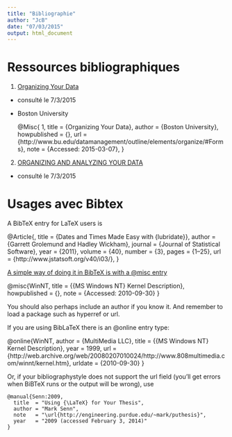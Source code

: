 ```yaml
---
title: "Bibliographie"
author: "JcB"
date: "07/03/2015"
output: html_document
---
```


Ressources bibliographiques
===========================

1. [Organizing Your Data](http://www.bu.edu/datamanagement/outline/elements/organize/#Forms)
  - consulté le 7/3/2015
  - Boston University
  
    @Misc{ 1,
    title = {Organizing Your Data},
    author = {Boston University},
    howpublished = {\url{http://www.bu.edu/datamanagement/outline/elements/organize/#Forms}},
    url = {http://www.bu.edu/datamanagement/outline/elements/organize/#Forms},
    note = {Accessed: 2015-03-07},
  }

2. [ORGANIZING AND ANALYZING YOUR DATA ](http://www.wilder.org/Wilder-Research/Publications/Studies/Program%20Evaluation%20and%20Research%20Tips/Organizing%20and%20Analyzing%20Your%20Data%20-%20Tips%20for%20Conducting%20Program%20Evaluation%20Issue%2013,%20Fact%20Sheet.pdf)
  - consulté le 7/3/2015
  


Usages avec Bibtex
===================
A BibTeX entry for LaTeX users is

  @Article{,
    title = {Dates and Times Made Easy with {lubridate}},
    author = {Garrett Grolemund and Hadley Wickham},
    journal = {Journal of Statistical Software},
    year = {2011},
    volume = {40},
    number = {3},
    pages = {1--25},
    url = {http://www.jstatsoft.org/v40/i03/},
  }
  
[A simple way of doing it in BibTeX is with a @misc entry](http://tex.stackexchange.com/questions/3587/how-can-i-use-bibtex-to-cite-a-web-page)

@misc{WinNT,
  title = {{MS Windows NT} Kernel Description},
  howpublished = {\url{http://web.archive.org/web/20080207010024/http://www.808multimedia.com/winnt/kernel.htm}},
  note = {Accessed: 2010-09-30}
}

You should also perhaps include an author if you know it. And remember to load a package such as hyperref or url.

If you are using BibLaTeX there is an @online entry type:

@online{WinNT,
  author = {MultiMedia LLC},
  title = {{MS Windows NT} Kernel Description},
  year = 1999,
  url = {http://web.archive.org/web/20080207010024/http://www.808multimedia.com/winnt/kernel.htm},
  urldate = {2010-09-30}
}

 Or, if your bibliographystyle does not support the url field (you'll get errors when BiBTeX runs or the output will be wrong), use

    @manual{Senn:2009,
      title  = "Using {\LaTeX} for Your Thesis",
      author = "Mark Senn",
      note   = "\url{http://engineering.purdue.edu/~mark/puthesis}",
      year   = "2009 (accessed February 3, 2014)"
    }
